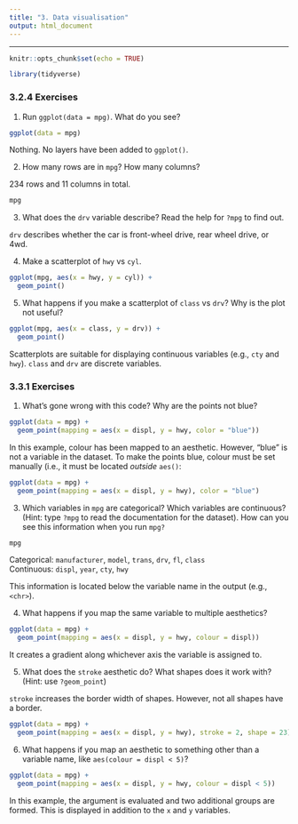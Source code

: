 ```yaml
---
title: "3. Data visualisation"
output: html_document
---
```


***

```r
knitr::opts_chunk$set(echo = TRUE)
```

```r
library(tidyverse)
``` 

### 3.2.4 Exercises

1. Run `ggplot(data = mpg)`. What do you see?

```r
ggplot(data = mpg)
```

Nothing. No layers have been added to `ggplot()`.

2. How many rows are in `mpg`? How many columns?

234 rows and 11 columns in total.

```r
mpg
```

3. What does the `drv` variable describe? Read the help for `?mpg` to find out.

`drv` describes whether the car is front-wheel drive, rear wheel drive, or 4wd.

4. Make a scatterplot of `hwy` vs `cyl`.

```r
ggplot(mpg, aes(x = hwy, y = cyl)) +
  geom_point()
```

5. What happens if you make a scatterplot of `class` vs `drv`? Why is the plot not useful?

```r
ggplot(mpg, aes(x = class, y = drv)) +
  geom_point()
```

Scatterplots are suitable for displaying continuous variables (e.g., `cty` and `hwy`). `class` and `drv` are discrete variables.

### 3.3.1 Exercises

1. What’s gone wrong with this code? Why are the points not blue?

```r
ggplot(data = mpg) + 
  geom_point(mapping = aes(x = displ, y = hwy, color = "blue"))
```

In this example, colour has been mapped to an aesthetic. However, "blue" is not a variable in the dataset. To make the points blue, colour must be set manually (i.e., it must be located *outside* `aes()`:


```r
ggplot(data = mpg) + 
  geom_point(mapping = aes(x = displ, y = hwy), color = "blue")
```

3. Which variables in `mpg` are categorical? Which variables are continuous? (Hint: type `?mpg` to read the documentation for the dataset). How can you see this information when you run `mpg?`

```r
mpg
```

Categorical: `manufacturer`, `model`, `trans`, `drv`, `fl`, `class`  
Continuous: `displ`, `year`, `cty`, `hwy`

This information is located below the variable name in the output (e.g., `<chr>`).

4. What happens if you map the same variable to multiple aesthetics?

```r
ggplot(data = mpg) + 
  geom_point(mapping = aes(x = displ, y = hwy, colour = displ))
```

It creates a gradient along whichever axis the variable is assigned to.

5. What does the `stroke` aesthetic do? What shapes does it work with? (Hint: use `?geom_point`)

`stroke` increases the border width of shapes. However, not all shapes have a border.

```r
ggplot(data = mpg) + 
  geom_point(mapping = aes(x = displ, y = hwy), stroke = 2, shape = 23)
```

6. What happens if you map an aesthetic to something other than a variable name, like `aes(colour = displ < 5)`?

```r
ggplot(data = mpg) + 
  geom_point(mapping = aes(x = displ, y = hwy, colour = displ < 5))
```

In this example, the argument is evaluated and two additional groups are formed. This is displayed in addition to the `x` and `y` variables.